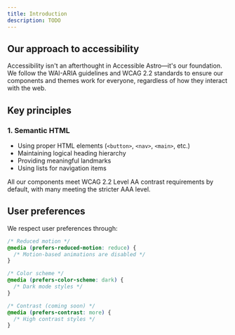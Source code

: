```yaml
---
title: Introduction
description: TODO
---
```



## Our approach to accessibility

Accessibility isn't an afterthought in Accessible Astro—it's our foundation. We follow the WAI-ARIA guidelines and WCAG 2.2 standards to ensure our components and themes work for everyone, regardless of how they interact with the web.

## Key principles

### 1. Semantic HTML

- Using proper HTML elements (`<button>`, `<nav>`, `<main>`, etc.)
- Maintaining logical heading hierarchy
- Providing meaningful landmarks
- Using lists for navigation items

<Aside type="tip" title="Color contrast">
  All our components meet WCAG 2.2 Level AA contrast requirements by default, with many meeting the
  stricter AAA level.
</Aside>

## User preferences

We respect user preferences through:

```css
/* Reduced motion */
@media (prefers-reduced-motion: reduce) {
  /* Motion-based animations are disabled */
}

/* Color scheme */
@media (prefers-color-scheme: dark) {
  /* Dark mode styles */
}

/* Contrast (coming soon) */
@media (prefers-contrast: more) {
  /* High contrast styles */
}
```
